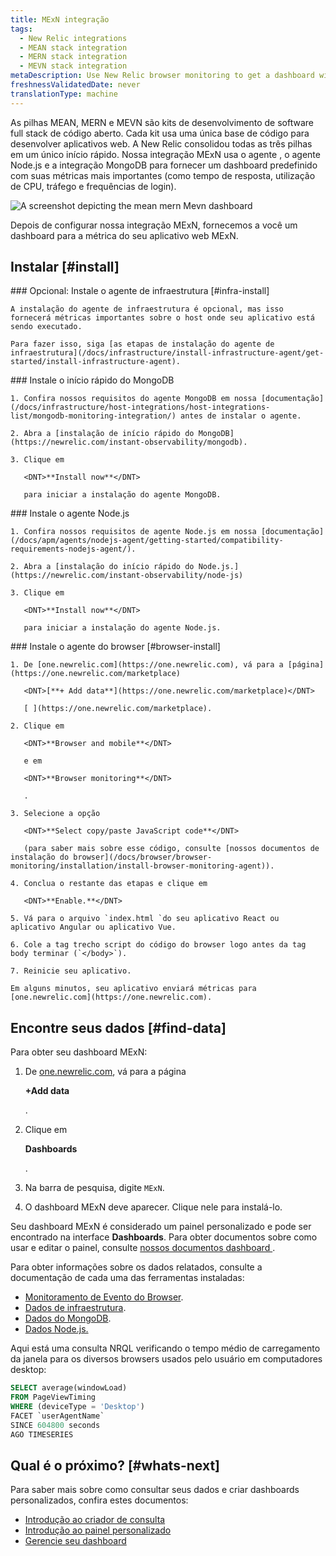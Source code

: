 ```yaml
---
title: MExN integração
tags:
  - New Relic integrations
  - MEAN stack integration
  - MERN stack integration
  - MEVN stack integration
metaDescription: Use New Relic browser monitoring to get a dashboard with metrics from your MExN stack.
freshnessValidatedDate: never
translationType: machine
---
```



As pilhas MEAN, MERN e MEVN são kits de desenvolvimento de software full stack de código aberto. Cada kit usa uma única base de código para desenvolver aplicativos web. A New Relic consolidou todas as três pilhas em um único início rápido. Nossa integração MExN usa o agente <InlinePopover type="browser"/>, o agente Node.js e a integração MongoDB para fornecer um dashboard predefinido com suas métricas mais importantes (como tempo de resposta, utilização de CPU, tráfego e frequências de login).

<img
  title="Mean Mern Mevn dashboard"
  alt="A screenshot depicting the mean mern Mevn dashboard"
  src={infrastructureMeanMernMevnIntegrationDashboard}
/>

<figcaption>
  Depois de configurar nossa integração MExN, fornecemos a você um dashboard para a métrica do seu aplicativo web MExN.
</figcaption>

## Instalar [#install]

<Steps>
  <Step>
    ### Opcional: Instale o agente de infraestrutura [#infra-install]

    A instalação do agente de infraestrutura é opcional, mas isso fornecerá métricas importantes sobre o host onde seu aplicativo está sendo executado.

    Para fazer isso, siga [as etapas de instalação do agente de infraestrutura](/docs/infrastructure/install-infrastructure-agent/get-started/install-infrastructure-agent).
  </Step>

  <Step>
    ### Instale o início rápido do MongoDB

    1. Confira nossos requisitos do agente MongoDB em nossa [documentação](/docs/infrastructure/host-integrations/host-integrations-list/mongodb-monitoring-integration/) antes de instalar o agente.

    2. Abra a [instalação de início rápido do MongoDB](https://newrelic.com/instant-observability/mongodb).

    3. Clique em

       <DNT>**Install now**</DNT>

       para iniciar a instalação do agente MongoDB.
  </Step>

  <Step>
    ### Instale o agente Node.js

    1. Confira nossos requisitos de agente Node.js em nossa [documentação](/docs/apm/agents/nodejs-agent/getting-started/compatibility-requirements-nodejs-agent/).

    2. Abra a [instalação do início rápido do Node.js.](https://newrelic.com/instant-observability/node-js)

    3. Clique em

       <DNT>**Install now**</DNT>

       para iniciar a instalação do agente Node.js.
  </Step>

  <Step>
    ### Instale o agente do browser [#browser-install]

    1. De [one.newrelic.com](https://one.newrelic.com), vá para a [página](https://one.newrelic.com/marketplace)

       <DNT>[**+ Add data**](https://one.newrelic.com/marketplace)</DNT>

       [ ](https://one.newrelic.com/marketplace).

    2. Clique em

       <DNT>**Browser and mobile**</DNT>

       e em

       <DNT>**Browser monitoring**</DNT>

       .

    3. Selecione a opção

       <DNT>**Select copy/paste JavaScript code**</DNT>

       (para saber mais sobre esse código, consulte [nossos documentos de instalação do browser](/docs/browser/browser-monitoring/installation/install-browser-monitoring-agent)).

    4. Conclua o restante das etapas e clique em

       <DNT>**Enable.**</DNT>

    5. Vá para o arquivo `index.html `do seu aplicativo React ou aplicativo Angular ou aplicativo Vue.

    6. Cole a tag trecho script do código do browser logo antes da tag body terminar (`</body>`).

    7. Reinicie seu aplicativo.

    Em alguns minutos, seu aplicativo enviará métricas para [one.newrelic.com](https://one.newrelic.com).
  </Step>
</Steps>

## Encontre seus dados [#find-data]

Para obter seu dashboard MExN:

1. De [one.newrelic.com](https://one.newrelic.com), vá para a página

   <DNT>**+Add data**</DNT>

   .

2. Clique em

   <DNT>**Dashboards**</DNT>

   .

3. Na barra de pesquisa, digite `MExN`.

4. O dashboard MExN deve aparecer. Clique nele para instalá-lo.

Seu dashboard MExN é considerado um painel personalizado e pode ser encontrado na interface <DNT>**Dashboards**</DNT>. Para obter documentos sobre como usar e editar o painel, consulte [nossos documentos dashboard ](/docs/query-your-data/explore-query-data/dashboards/introduction-dashboards).

Para obter informações sobre os dados relatados, consulte a documentação de cada uma das ferramentas instaladas:

* [Monitoramento de Evento do Browser](/docs/data-apis/understand-data/event-data/events-reported-browser-monitoring).
* [Dados de infraestrutura](/docs/infrastructure/manage-your-data/data-instrumentation/default-infrastructure-monitoring-data/#infrastructure-events).
* [Dados do MongoDB](/docs/infrastructure/host-integrations/host-integrations-list/mongodb/mongodb-monitoring-integration-new/#find-and-use/).
* [Dados Node.js.](/docs/apm/agents/nodejs-agent/getting-started/introduction-new-relic-nodejs/)

Aqui está uma consulta NRQL verificando o tempo médio de carregamento da janela para os diversos browsers usados pelo usuário em computadores desktop:

```sql
SELECT average(windowLoad) 
FROM PageViewTiming 
WHERE (deviceType = 'Desktop') 
FACET `userAgentName` 
SINCE 604800 seconds 
AGO TIMESERIES
```

## Qual é o próximo? [#whats-next]

Para saber mais sobre como consultar seus dados e criar dashboards personalizados, confira estes documentos:

* [Introdução ao criador de consulta](/docs/query-your-data/explore-query-data/query-builder/introduction-query-builder)
* [Introdução ao painel personalizado](/docs/query-your-data/explore-query-data/dashboards/introduction-dashboards)
* [Gerencie seu dashboard](/docs/query-your-data/explore-query-data/dashboards/manage-your-dashboard)